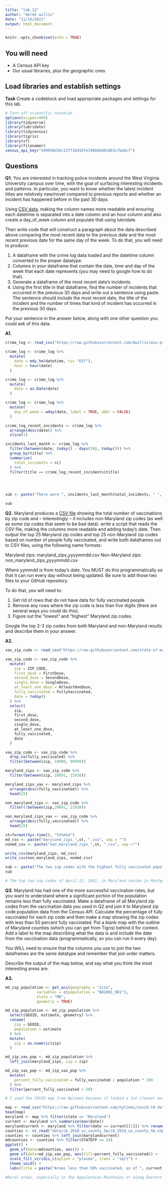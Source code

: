 ```yaml
---
title: "lab_12"
author: "derek willis"
date: "11/16/2021"
output: html_document
---
```


```r
knitr::opts_chunk$set(echo = TRUE)
```

## You will need

* A Census API key
* Our usual libraries, plus the geographic ones

## Load libraries and establish settings

**Task** Create a codeblock and load appropriate packages and settings for this lab.

```r
# Turn off scientific notation
options(scipen=999)
library(tidyverse)
library(lubridate)
library(tidycensus)
library(tigris)
library(sf)
library(filenamer)
census_api_key("549950d36c22ff16455fe196bbbd01d63cfbe6cf")
```

## Questions

**Q1.** You are interested in tracking police incidents around the West Virginia University campus over time, with the goal of surfacing interesting incidents and patterns. In particular, you want to know whether the latest incident titles are relatively new/novel compared to previous reports and whether an incident has happened before in the past 30 days.

Using [CSV data](https://raw.githubusercontent.com/dwillis/wvu-projects/master/crime-log/crime_log.csv), making the column names more readable and ensuring each datetime is separated into a date column and an hour column and also create a day_of_week column and populate that using lubridate.

Then write code that will construct a paragraph about the data described above comparing the most recent data to the previous date and the most recent previous date for the same day of the week. To do that, you will need to produce:

1. A dataframe with the crime log data loaded and the datetime column converted to the proper datatype.
2. Columns in your dataframe that contain the date, time and day of the week that each date represents (you may need to google how to do that).
3. Generate a dataframe of the most recent date's incidents.
4. Using the first title in that dataframe, find the number of incidents that occurred in the previous 30 days and write out a sentence using paste. The sentence should include the most recent date, the title of the incident and the number of times that kind of incident has occurred in the previous 30 days.

Put your sentence in the answer below, along with one other question you could ask of this data.

**A1.**

```r
crime_log <- read_csv("https://raw.githubusercontent.com/dwillis/wvu-projects/master/crime-log/crime_log.csv")

crime_log <- crime_log %>% 
  mutate(
    date = mdy_hm(datetime, tz= "EST"),
    hour = hour(date)
  )

crime_log <- crime_log %>% 
  mutate(
    date = as.Date(date)
  )

crime_log <- crime_log %>% 
  mutate(
    day_of_week = wday(date, label = TRUE, abbr = FALSE)
  )

crime_log_recent_incidents <- crime_log %>% 
  arrange(desc(date)) %>% 
  slice(1)

incidents_last_month <- crime_log %>% 
  filter(between(date, today() - days(30), today())) %>% 
  group_by(title) %>% 
  summarize(
    total_incidents = n()
  ) %>% 
  filter(title == crime_log_recent_incidents$title)
  



sub <- paste("There were ", incidents_last_month$total_incidents, " ", str_to_lower(incidents_last_month$title), "s in the last month, the most recent occurring on ", month(today(), label = TRUE, abbr = FALSE), " ", day(crime_log_recent_incidents$date), ", ", year(today()), ". Is this an increase or decrease from previous months?", sep="")

sub


```

**Q2.** Maryland produces a [CSV file](https://raw.githubusercontent.com/state-of-maryland/VaccineCSVs/master/Vax_ZIP_CODE_FirstSecondSingle_Totals_Raw.csv) showing the total number of vaccinations by zip code and -- interestingly -- it includes non-Maryland zip codes (as well as some zip codes that seem to be bad data). write a script that reads the CSV file, making the columns more readable and adding today's date. Then output the top 25 Maryland zip codes and top 25 non-Maryland zip codes based on number of people fully vaccinated, and write both dataframes out to CSV files, using the following name formats:

Maryland zips: maryland_zips_yyyymmdd.csv
Non-Maryland zips: non_maryland_zips_yyyymmdd.csv

Where yymmdd is from today's date. You MUST do this programmatically so that it can run every day without being updated. Be sure to add those two files to your GitHub repository.

To do that, you will need to:

1. Get rid of rows that do not have data for fully vaccinated people
2. Remove any rows where the zip code is less than five digits (there are several ways you could do this).
3. Figure out the "lowest" and "highest" Maryland zip codes.

Google the top 2-3 zip codes from both Maryland and non-Maryland results and describe them in your answer.

**A2.**

```r
vax_zip_code <- read_csv("https://raw.githubusercontent.com/state-of-maryland/VaccineCSVs/master/Vax_ZIP_CODE_FirstSecondSingle_Totals_Raw.csv")

vax_zip_code <- vax_zip_code %>% 
  mutate(
    zip = ZIP_CODE,
    first_dose = FirstDose,
    second_dose = SecondDose,
    single_dose = SingleDose,
    at_least_one_dose = AtleastOneDose,
    fully_vaccinated = FullyVaccinated,
    date = today()
  ) %>% 
  select(
    zip,
    first_dose,
    second_dose,
    single_dose,
    at_least_one_dose,
    fully_vaccinated,
    date
  )

vax_zip_code <- vax_zip_code %>% 
  drop_na(fully_vaccinated) %>% 
  filter(between(zip, 10000, 99999))

maryland_zips <- vax_zip_code %>% 
  filter(between(zip, 20601, 21930))

maryland_zips_vax <- maryland_zips %>% 
  arrange(desc(fully_vaccinated)) %>% 
  head(25)

non_maryland_zips <- vax_zip_code %>% 
  filter(!between(zip,20601, 21930))

non_maryland_zips_vax <- vax_zip_code %>% 
  arrange(desc(fully_vaccinated)) %>% 
  head(25)

st=format(Sys.time(), "%Y%m%d")
md_csv <- paste("maryland_zips_",st, ".csv", sep = "")
nonmd_csv <- paste("non_maryland_zips_",st, ".csv", sep ="")

write_csv(maryland_zips, md_csv)
write_csv(non_maryland_zips, nonmd_csv)

sub <- paste("The two zip codes with the highest fully vaccinated population in Maryland are ", maryland_zips$zip[1], " and ", maryland_zips_vax$zip[2], ". The two zip codes with the highest fully vaccinated population outside of Maryland are ", non_maryland_zips_vax$zip[1], " and ", non_maryland_zips$zip[2], ".", sep="")
sub

# The top two zip codes of April 21, 2022, in Maryland reside in Montgomery County, and encompass Aspen Hill, Gaithersburg, North Potomac and Darnestown. The top two zip codes of the same date outside of Maryland are both in Washington, D.C.

```

**Q3.** Maryland has had one of the more successful vaccination rates, but you want to understand where a significant portion of the population remains less than fully vaccinated. Make a dataframe of all Maryland zip codes from the vaccination data you used in Q2 and join it to Maryland zip code population data from the Census API. Calculate the percentage of fully vaccinated for each zip code and then make a map showing the zip codes with less than 50 percent fully vaccinated. Put a blank map with the outline of Maryland counties (which you can get from Tigris) behind it for context. Add a label to the map describing what the data is and include the date from the vaccination data (programmatically, so you can run it every day).

You WILL need to ensure that the columns you use to join the two dataframes are the same datatype and remember that join order matters.

Describe the output of the map below, and say what you think the most interesting areas are.

**A3.**

```r

md_zip_population <- get_acs(geography = "zcta", 
              variables = c(population = "B01001_001"), 
              state = "MD",
              geometry = TRUE)

md_zip_population <- md_zip_population %>% 
  select(GEOID, estimate, geometry) %>% 
  rename(
    zip = GEOID,
    population = estimate
  ) %>% 
  mutate(
    zip = as.numeric(zip)
  )

md_zip_vax_pop <- md_zip_population %>%
  left_join(maryland_zips, zip = zip)

md_zip_vax_pop <- md_zip_vax_pop %>% 
  mutate(
    percent_fully_vaccinated = fully_vaccinated / population * 100
  ) %>% 
  filter(percent_fully_vaccinated < 50)

# I used the COVID map from Nytimes because it looked a lot cleaner and more like the state of Maryland than the map from the census.

map <- read_csv("https://raw.githubusercontent.com/nytimes/covid-19-data/master/us-counties.csv")
head(map)
maryland <- map %>% filter(state == "Maryland")
current <- maryland %>% summarize(max(date))
marylandcurrent <- maryland %>% filter(date == current[[1]]) %>% rename(GEOID = fips)
counties <- st_read("data/cb_2018_us_county_5m/cb_2018_us_county_5m.shp")
counties <- counties %>% left_join(marylandcurrent)
mdcounties <- counties %>% filter(STATEFP == 24)
ggplot() +
  geom_sf(data=mdcounties, aes()) +
  geom_sf(data=md_zip_vax_pop, aes(fill=percent_fully_vaccinated)) +
  scale_fill_viridis_c(option = "plasma", trans = "sqrt") +
  theme_void() +
  labs(title = paste("Areas less than 50% vaccinated, as of ", current[[1]], sep=""))

#Rural areas, especially in the Appalachian Mountains or along Eastern Shoore, appear to be the least vaccinated, but there aren't specifically any areas that are strictly unvaccinated. A majority of Maryland is at least 50% vaccinated.

```
